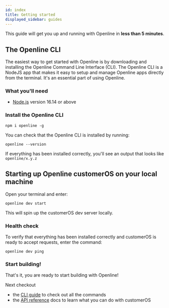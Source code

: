 ```yaml
---
id: index
title: Getting started
displayed_sidebar: guides
---
```


This guide will get you up and running with Openline in **less than 5 minutes**.  

## The Openline CLI

The easiest way to get started with Openline is by downloading and installing the Openline Command Line Interface (CLI).  The Openline CLI is a NodeJS app that makes it easy to setup and manage Openline apps directly from the terminal.  It's an essential part of using Openline.

### What you'll need

- [Node.js][node] version 16.14 or above


### Install the Openline CLI

<Tabs>
<TabItem value="macos" label="macOS" default>

```shell
npm i openline -g
```
  
</TabItem>
</Tabs>

You can check that the Openline CLI is installed by running:

```shell
openline --version
```
If everything has been installed correctly, you'll see an output that looks like `openline/x.y.z`

## Starting up Openline customerOS on your local machine

Open your terminal and enter:

```shell
openline dev start
```

This will spin up the customerOS dev server locally.

### Health check

To verify that everything has been installed correctly and customerOS is ready to accept requests, enter the command:

```shell
openline dev ping
```

### Start building!

That's it, you are ready to start building with Openline!

Next checkout

- the [CLI guide][cli-guide] to check out all the commands
- the [API reference][api-reference] docs to learn what you can do with customerOS



<!---References---->

[api-reference]: <docs/reference>
[cli-guide]: <guides/cli-overview>
[node]: https://nodejs.org/en/download/